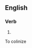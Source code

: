 ==English==

===Verb===
{{head|en|present participle}}

# {{present participle of|strategize|lang=en|nocat=1}}

To colinize